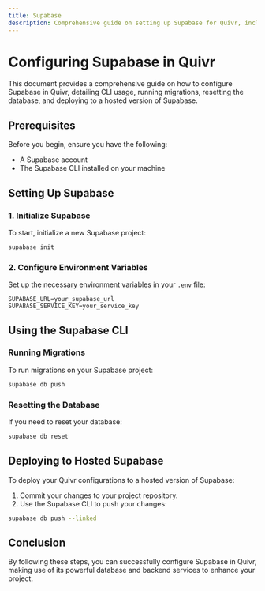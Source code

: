 ```yaml
---
title: Supabase
description: Comprehensive guide on setting up Supabase for Quivr, including CLI usage, migrations, database reset, and deployment.
---
```


# Configuring Supabase in Quivr

This document provides a comprehensive guide on how to configure Supabase in Quivr, detailing CLI usage, running migrations, resetting the database, and deploying to a hosted version of Supabase.

## Prerequisites

Before you begin, ensure you have the following:

- A Supabase account
- The Supabase CLI installed on your machine

## Setting Up Supabase

### 1. Initialize Supabase

To start, initialize a new Supabase project:

```bash
supabase init
```

### 2. Configure Environment Variables

Set up the necessary environment variables in your `.env` file:

```plaintext
SUPABASE_URL=your_supabase_url
SUPABASE_SERVICE_KEY=your_service_key
```

## Using the Supabase CLI

### Running Migrations

To run migrations on your Supabase project:

```bash
supabase db push
```

### Resetting the Database

If you need to reset your database:

```bash
supabase db reset
```

## Deploying to Hosted Supabase

To deploy your Quivr configurations to a hosted version of Supabase:

1. Commit your changes to your project repository.
2. Use the Supabase CLI to push your changes:

```bash
supabase db push --linked
```

## Conclusion

By following these steps, you can successfully configure Supabase in Quivr, making use of its powerful database and backend services to enhance your project.
